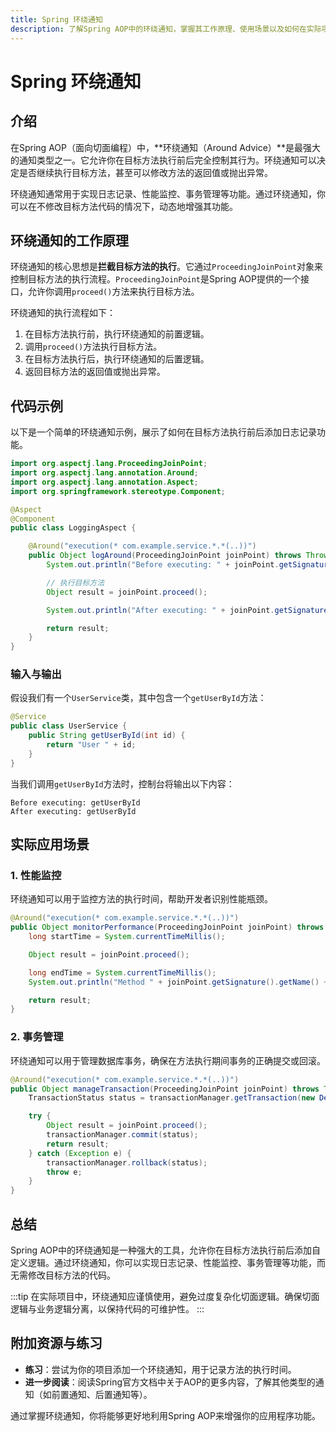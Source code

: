```yaml
---
title: Spring 环绕通知
description: 了解Spring AOP中的环绕通知，掌握其工作原理、使用场景以及如何在实际项目中应用。
---
```


# Spring 环绕通知

## 介绍

在Spring AOP（面向切面编程）中，**环绕通知（Around Advice）**是最强大的通知类型之一。它允许你在目标方法执行前后完全控制其行为。环绕通知可以决定是否继续执行目标方法，甚至可以修改方法的返回值或抛出异常。

环绕通知通常用于实现日志记录、性能监控、事务管理等功能。通过环绕通知，你可以在不修改目标方法代码的情况下，动态地增强其功能。

## 环绕通知的工作原理

环绕通知的核心思想是**拦截目标方法的执行**。它通过`ProceedingJoinPoint`对象来控制目标方法的执行流程。`ProceedingJoinPoint`是Spring AOP提供的一个接口，允许你调用`proceed()`方法来执行目标方法。

环绕通知的执行流程如下：

1. 在目标方法执行前，执行环绕通知的前置逻辑。
2. 调用`proceed()`方法执行目标方法。
3. 在目标方法执行后，执行环绕通知的后置逻辑。
4. 返回目标方法的返回值或抛出异常。

## 代码示例

以下是一个简单的环绕通知示例，展示了如何在目标方法执行前后添加日志记录功能。

```java
import org.aspectj.lang.ProceedingJoinPoint;
import org.aspectj.lang.annotation.Around;
import org.aspectj.lang.annotation.Aspect;
import org.springframework.stereotype.Component;

@Aspect
@Component
public class LoggingAspect {

    @Around("execution(* com.example.service.*.*(..))")
    public Object logAround(ProceedingJoinPoint joinPoint) throws Throwable {
        System.out.println("Before executing: " + joinPoint.getSignature().getName());

        // 执行目标方法
        Object result = joinPoint.proceed();

        System.out.println("After executing: " + joinPoint.getSignature().getName());

        return result;
    }
}
```

### 输入与输出

假设我们有一个`UserService`类，其中包含一个`getUserById`方法：

```java
@Service
public class UserService {
    public String getUserById(int id) {
        return "User " + id;
    }
}
```

当我们调用`getUserById`方法时，控制台将输出以下内容：

```
Before executing: getUserById
After executing: getUserById
```

## 实际应用场景

### 1. 性能监控

环绕通知可以用于监控方法的执行时间，帮助开发者识别性能瓶颈。

```java
@Around("execution(* com.example.service.*.*(..))")
public Object monitorPerformance(ProceedingJoinPoint joinPoint) throws Throwable {
    long startTime = System.currentTimeMillis();

    Object result = joinPoint.proceed();

    long endTime = System.currentTimeMillis();
    System.out.println("Method " + joinPoint.getSignature().getName() + " executed in " + (endTime - startTime) + "ms");

    return result;
}
```

### 2. 事务管理

环绕通知可以用于管理数据库事务，确保在方法执行期间事务的正确提交或回滚。

```java
@Around("execution(* com.example.service.*.*(..))")
public Object manageTransaction(ProceedingJoinPoint joinPoint) throws Throwable {
    TransactionStatus status = transactionManager.getTransaction(new DefaultTransactionDefinition());

    try {
        Object result = joinPoint.proceed();
        transactionManager.commit(status);
        return result;
    } catch (Exception e) {
        transactionManager.rollback(status);
        throw e;
    }
}
```

## 总结

Spring AOP中的环绕通知是一种强大的工具，允许你在目标方法执行前后添加自定义逻辑。通过环绕通知，你可以实现日志记录、性能监控、事务管理等功能，而无需修改目标方法的代码。

:::tip
在实际项目中，环绕通知应谨慎使用，避免过度复杂化切面逻辑。确保切面逻辑与业务逻辑分离，以保持代码的可维护性。
:::

## 附加资源与练习

- **练习**：尝试为你的项目添加一个环绕通知，用于记录方法的执行时间。
- **进一步阅读**：阅读Spring官方文档中关于AOP的更多内容，了解其他类型的通知（如前置通知、后置通知等）。

通过掌握环绕通知，你将能够更好地利用Spring AOP来增强你的应用程序功能。